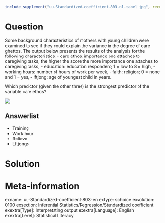 ```r
include_supplement("uu-Standardized-coefficient-803-nl-tabel.jpg", recursive = TRUE)
```

Question
========
Some background characteristics of mothers with young children were examined to see if they could explain the variance in the degree of care ghettos. The output below presents the results of the analysis for the following characteristics:
- care ethos: importance one attaches to caregiving tasks; the higher the score the more importance one attaches to caregiving tasks,
- education: education respondent; 1 = low to 8 = high,
- working hours: number of hours of work per week,
- faith: religion; 0 = none and 1 = yes,
- lftjong: age of youngest child in years.

Which predictor (given the other three) is the strongest predictor of the variable care ethos?


![](uu-Standardized-coefficient-803-nl-tabel.jpg)

Answerlist
----------
* Training
* Work hour
* Believe
* Lftjongs


Solution
========

Meta-information
================
exname: uu-Standardized-coefficient-803-en
extype: schoice
exsolution: 0100
exsection: Inferential Statistics/Regression/Standardized coefficient
exextra[Type]: Interpretating output
exextra[Language]: English
exextra[Level]: Statistical Literacy